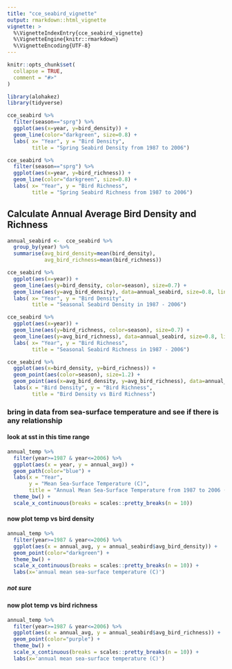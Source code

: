 ```yaml
---
title: "cce_seabird_vignette"
output: rmarkdown::html_vignette
vignette: >
  %\VignetteIndexEntry{cce_seabird_vignette}
  %\VignetteEngine{knitr::rmarkdown}
  %\VignetteEncoding{UTF-8}
---
```


```r
knitr::opts_chunk$set(
  collapse = TRUE,
  comment = "#>"
)
```

```r
library(alohakez)
library(tidyverse)
```

```r
cce_seabird %>%
  filter(season=="sprg") %>%
  ggplot(aes(x=year, y=bird_density)) +
  geom_line(color="darkgreen", size=0.8) +
  labs( x= "Year", y = "Bird Density",
        title = "Spring Seabird Density from 1987 to 2006")
```

```r
cce_seabird %>%
  filter(season=="sprg") %>%
  ggplot(aes(x=year, y=bird_richness)) +
  geom_line(color="darkgreen", size=0.8) +
  labs( x= "Year", y = "Bird Richness",
        title = "Spring Seabird Richness from 1987 to 2006")
```

## Calculate Annual Average Bird Density and Richness
```r
annual_seabird <-  cce_seabird %>%
  group_by(year) %>%
  summarise(avg_bird_density=mean(bird_density),
            avg_bird_richness=mean(bird_richness))
```

```r
cce_seabird %>%
  ggplot(aes(x=year)) +
  geom_line(aes(y=bird_density, color=season), size=0.7) +
  geom_line(aes(y=avg_bird_density), data=annual_seabird, size=0.8, linetype="dotdash") +
  labs( x= "Year", y = "Bird Density",
        title = "Seasonal Seabird Density in 1987 - 2006")

cce_seabird %>%
  ggplot(aes(x=year)) +
  geom_line(aes(y=bird_richness, color=season), size=0.7) +
  geom_line(aes(y=avg_bird_richness), data=annual_seabird, size=0.8, linetype="dotdash") +
  labs( x= "Year", y = "Bird Richness",
        title = "Seasonal Seabird Richness in 1987 - 2006")
```

```r
cce_seabird %>%
  ggplot(aes(x=bird_density, y=bird_richness)) +
  geom_point(aes(color=season), size=1.2) +
  geom_point(aes(x=avg_bird_density, y=avg_bird_richness), data=annual_seabird, size=1.5, linetype="dotdash") +
  labs(x = "Bird Density", y = "Bird Richness",
        title = "Bird Density vs Bird Richness")
```

### bring in data from sea-surface temperature and see if there is any relationship

#### look at sst in this time range 
```r
annual_temp %>%
  filter(year>=1987 & year<=2006) %>%
  ggplot(aes(x = year, y = annual_avg)) +
  geom_path(color="blue") +
  labs(x = "Year",
       y = "Mean Sea-Surface Temperature (C)",
       title = "Annual Mean Sea-Surface Temperature from 1987 to 2006 (C)") +
  theme_bw() +
  scale_x_continuous(breaks = scales::pretty_breaks(n = 10))
```

#### now plot temp vs bird density
```r
annual_temp %>%
  filter(year>=1987 & year<=2006) %>%
  ggplot(aes(x = annual_avg, y = annual_seabird$avg_bird_density)) +
  geom_point(color="darkgreen") +
  theme_bw() +
  scale_x_continuous(breaks = scales::pretty_breaks(n = 10)) +
  labs(x='annual mean sea-surface temperature (C)')
```

##### not sure

#### now plot temp vs bird richness
```r
annual_temp %>%
  filter(year>=1987 & year<=2006) %>%
  ggplot(aes(x = annual_avg, y = annual_seabird$avg_bird_richness)) +
  geom_point(color="purple") +
  theme_bw() +
  scale_x_continuous(breaks = scales::pretty_breaks(n = 10)) +
  labs(x='annual mean sea-surface temperature (C)')
```



